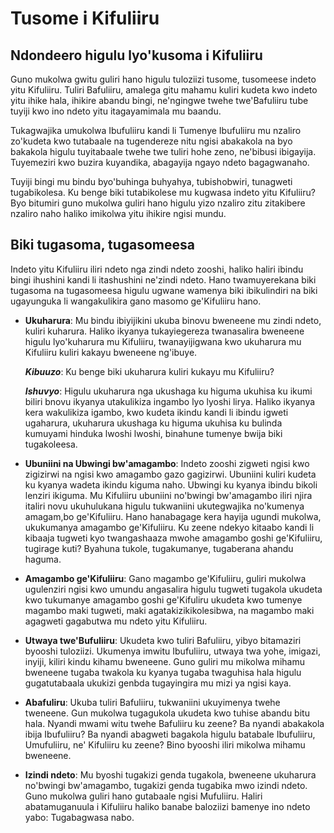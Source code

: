 # Tusome i Kifuliiru

## Ndondeero higulu lyo'kusoma i Kifuliiru

Guno mukolwa gwitu guliri hano higulu tuloziizi tusome, tusomeese indeto yitu Kifuliiru. Tuliri Bafuliiru, amalega gitu mahamu kuliri kudeta kwo indeto yitu ihike hala, ihikire abandu bingi, ne'ngingwe twehe twe'Bafuliiru tube tuyiji kwo ino ndeto yitu itagayamimala mu baandu.

Tukagwajika umukolwa Ibufuliiru kandi li Tumenye Ibufuliiru mu nzaliro zo'kudeta kwo tutabaale na tugendereze nitu ngisi abakakola na byo bakakola higulu tuyitabaale twehe twe tuliri hohe zeno, ne'bibusi ibigayija. Tuyemeziri kwo buzira kuyandika, abagayija ngayo ndeto bagagwanaho.

Tuyiji bingi mu bindu byo'buhinga buhyahya, tubishobwiri, tunagweti tugabikolesa. Ku benge biki tutabikolese mu kugwasa indeto yitu Kifuliiru? Byo bitumiri guno mukolwa guliri hano higulu yizo nzaliro zitu zitakibere nzaliro naho haliko imikolwa yitu ihikire ngisi mundu.

## Biki tugasoma, tugasomeesa

Indeto yitu Kifuliiru iliri ndeto nga zindi ndeto zooshi, haliko haliri ibindu bingi ihushini kandi li itashushini ne'zindi ndeto. Hano twamuyerekana biki tugasoma na tugasomeesa higulu ugwane wamenya biki ibikulindiri na biki ugayunguka li wangakulikira gano masomo ge'Kifuliiru hano.

- **Ukuharura**: Mu bindu ibiyijikini ukuba binovu bweneene mu zindi ndeto, kuliri kuharura. Haliko ikyanya tukayiegereza twanasalira bweneene higulu lyo'kuharura mu Kifuliiru, twanayijigwana kwo ukuharura mu Kifuliiru kuliri kakayu bweneene ng'ibuye.

    _**Kibuuzo**_: Ku benge biki ukuharura kuliri kukayu mu Kifuliiru?
    
    _**Ishuvyo**_: Higulu ukuharura nga ukushaga ku higuma ukuhisa ku ikumi biliri bnovu ikyanya utakulikiza ingambo lyo lyoshi lirya.
Haliko ikyanya kera wakulikiza igambo, kwo kudeta ikindu kandi li ibindu igweti ugaharura, ukuharura ukushaga ku higuma ukuhisa ku bulinda kumuyami hinduka lwoshi lwoshi, binahune tumenye bwija biki tugakoleesa.

- **Ubuniini na Ubwingi bw'amagambo**: Indeto zooshi zigweti ngisi kwo zigizirwi na ngisi kwo amagambo gazo gagizirwi. Ubuniini kuliri kudeta ku kyanya wadeta ikindu kiguma naho. Ubwingi ku kyanya ibindu bikoli lenziri ikiguma.
  Mu Kifuliiru ubuniini no'bwingi bw'amagambo iliri njira italiri novu ukuhulukana higulu tukwaniini ukutegwajika no'kumenya amagam,bo ge'Kifuliiru. Hano hanabagage kera hayija ugundi mukolwa, ukukumanya amagambo ge'Kifuliiru.
  Ku zeene ndekyo kitaabo kandi li kibaaja tugweti kyo twangashaaza mwohe amagambo goshi ge'Kifuliiru, tugirage kuti? Byahuna tukole, tugakumanye, tugaberana ahandu haguma.

- **Amagambo ge'Kifuliiru**: Gano magambo ge'Kifuliiru, guliri mukolwa ugulenziri ngisi kwo umundu angasalira higulu tugweti tugakola ukudeta kwo tukumanye amagambo goshi ge'Kifuliru ukudeta kwo tumenye magambo maki tugweti, maki agatakizikikolesibwa, na magambo maki agagweti gagabutwa mu ndeto yitu Kifuliiru.

- **Utwaya twe'Bufuliiru**: Ukudeta kwo tuliri Bafuliiru, yibyo bitamaziri byooshi tuloziizi. Ukumenya imwitu Ibufuliiru, utwaya twa yohe, imigazi, inyiji, kiliri kindu kihamu bweneene. Guno guliri mu mikolwa mihamu bweneene tugaba twakola ku kyanya tugaba twaguhisa hala higulu gugatutabaala ukukizi genbda tugayingira mu mizi ya ngisi kaya.

- **Abafuliru**: Ukuba tuliri Bafuliiru, tukwaniini ukuyimenya twehe tweneene. Gun mukolwa tugagukola ukudeta kwo tuhise abandu bitu hala. Nyandi mwami witu twehe Bafuliiru ku zeene? Ba nyandi abakakola ibija Ibufuliiru? Ba nyandi abagweti bagakola higulu batabale Ibufuliiru, Umufuliiru, ne' Kifuliiru ku zeene? Bino byooshi iliri mikolwa mihamu bweneene.

- **Izindi ndeto**: Mu byoshi tugakizi genda tugakola, bweneene ukuharura no'bwingi bw'amagambo, tugakizi genda tugabika mwo izindi ndeto. Guno mukolwa guliri hano gutabaale ngisi Mufuliiru. Haliri abatamuganuula i Kifuliiru haliko banabe baloziizi bamenye ino ndeto yabo: Tugabagwasa nabo.
